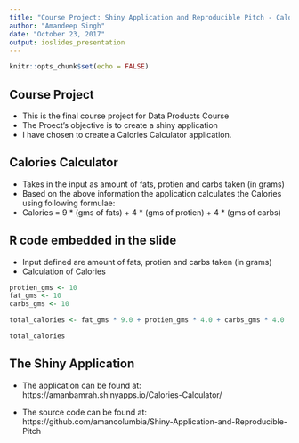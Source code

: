 ---
title: "Course Project: Shiny Application and Reproducible Pitch - Calories Calculator"
author: "Amandeep Singh"
date: "October 23, 2017"
output: ioslides_presentation
---

```{r setup, include=FALSE}
knitr::opts_chunk$set(echo = FALSE)
```

## Course Project

- This is the final course project for Data Products Course
- The Proect's objective is to create a shiny application
- I have chosen to create a Calories Calculator application.

## Calories Calculator

- Takes in the input as amount of fats, protien and carbs taken (in grams)
- Based on the above information the application calculates the Calories using following formulae:
- Calories = 9 * (gms of fats) + 4 * (gms of protien) + 4 * (gms of carbs)



## R code embedded in the slide

- Input defined are amount of fats, protien and carbs taken (in grams)
- Calculation of Calories

```{r echo=TRUE}
protien_gms <- 10
fat_gms <- 10
carbs_gms <- 10

total_calories <- fat_gms * 9.0 + protien_gms * 4.0 + carbs_gms * 4.0

total_calories
```

## The Shiny Application
- The application can be found at:
https://amanbamrah.shinyapps.io/Calories-Calculator/

- The source code can be found at:
https://github.com/amancolumbia/Shiny-Application-and-Reproducible-Pitch

